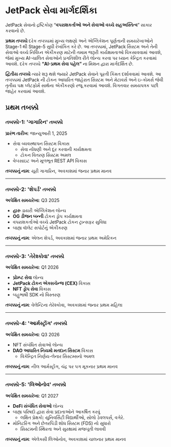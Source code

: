 # JetPack સેવા માર્ગદર્શિકા

JetPack સેવાનો દ્રષ્ટિકોણ “**વપરાશકર્તાઓ અને સેવાઓ વચ્ચે સહઅસ્તિત્વ**” સાકાર કરવાનો છે.

**પ્રથમ તબક્કો** દરેક તબક્કામાં મુખ્ય લક્ષણો અને એપ્લિકેશન પૂર્ણતાની સમયરેખાઓને Stage-1 થી Stage-5 સુધી રેખાંકિત કરે છે. આ તબક્કામાં, JetPack સિસ્ટમ અને તેની સેવાઓ વચ્ચે નિર્વિઘ્ન એકીકરણ માટેની તમામ જરૂરી કાર્યક્ષમતાઓ વિકસાવવામાં આવશે, જેમાં મુખ્ય AI-ચાલિત સેવાઓને પ્રગતિશીલ રીતે લોન્ચ કરવા પર ધ્યાન કેન્દ્રિત કરવામાં આવશે. દરેક તબક્કો **“AI-પ્રથમ સેવા પહેલ”** ના મિશન દ્વારા માર્ગદર્શિત છે.

**દ્વિતીય તબક્કો** ત્યારે શરૂ થશે જ્યારે JetPack સેવાને પૂરતી કિંમત દર્શાવવામાં આવશે. આ તબક્કામાં JetPack ની ટોકન આધારિત જાહેરાત સિસ્ટમ અને મેટાવર્સ અને ઇ-કોમર્સ જેવી તૃતીય પક્ષ પ્લેટફોર્મ સાથેના એકીકરણો રજૂ કરવામાં આવશે. વિગતવાર સમયપત્રક પછી જાહેર કરવામાં આવશે.


## પ્રથમ તબક્કો

### **તબક્કો-1: 'ગાગારિન' તબક્કો**
**પ્રારંભ તારીખ**: જાન્યુઆરી 1, 2025

- સેવા વ્યવસ્થાપન સિસ્ટમ વિકાસ
  - સેવા નોંધણી અને દૂર કરવાની કાર્યક્ષમતા
  - ટોકન વિતરણ સિસ્ટમ અમલ
- વેબસાઇટ અને મૂળભૂત REST API વિકાસ

**તબક્કાનું નામ**: યૂરી ગાગારિન, અવકાશમાં જનાર પ્રથમ માનવ

---

### **તબક્કો-2: 'શેપર્ડ' તબક્કો**
**અપેક્ષિત સમયરેખા**: Q3 2025

- **હારુ** ડાયરી એપ્લિકેશન લોન્ચ
- **OG ડીજન બન્ની** ટોકન ડ્રોપ કાર્યક્ષમતા
- વપરાશકર્તાઓ વચ્ચે JetPack ટોકન ટ્રાન્સફર સુવિધા
- બાહ્ય વૉલેટ સપોર્ટનું એકીકરણ

**તબક્કાનું નામ**: એલન શેપર્ડ, અવકાશમાં જનાર પ્રથમ અમેરિકન

---

### **તબક્કો-3: 'તેરેશ્કોવા' તબક્કો**
**અપેક્ષિત સમયરેખા**: Q1 2026

- **પ્રોમ્પ્ટ સેવા** લોન્ચ
- **JetPack ટોકન એક્સચેન્જ (CEX)** વિકાસ
- **NFT ડ્રોપ સેવા** વિકાસ
- બહુભાષી SDK નો વિસ્તરણ

**તબક્કાનું નામ**: વેલેન્ટિના તેરેશ્કોવા, અવકાશમાં જનાર પ્રથમ મહિલા

---

### **તબક્કો-4: 'આર્મસ્ટ્રોંગ' તબક્કો**
**અપેક્ષિત સમયરેખા**: Q3 2026

- NFT સંબંધિત સેવાઓ લોન્ચ
- **DAO આધારિત નિયમો મતદાન સિસ્ટમ** વિકાસ
  - વિકેન્દ્રિત નિર્ણય-લેનાર સિસ્ટમ્સનો અમલ

**તબક્કાનું નામ**: નીલ આર્મસ્ટ્રોંગ, ચંદ્ર પર પગ મૂકનાર પ્રથમ માનવ

---

### **તબક્કો-5: 'લિઓનોવ' તબક્કો**
**અપેક્ષિત સમયરેખા**: Q1 2027

- **DeFi સંબંધિત સેવાઓ** લોન્ચ
- બાહ્ય પરિષદો દ્વારા સેવા પ્રદાતાઓને આકર્ષિત કરવું
  - લક્ષિત પ્રેક્ષકો: યુનિવર્સિટી વિદ્યાર્થીઓ, સોલો ડેવલપર્સ, વગેરે.
- મોનિટરિંગ અને છેતરપિંડી શોધ સિસ્ટમ (FDS) નો સુધારો
  - સિસ્ટમની સ્થિરતા અને સુરક્ષામાં મજબૂતી લાવવી

**તબક્કાનું નામ**: એલેક્સી લિઓનોવ, અવકાશમાં ચાલનાર પ્રથમ માનવ
